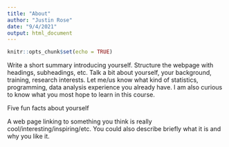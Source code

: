 ```yaml
---
title: "About"
author: "Justin Rose"
date: "9/4/2021"
output: html_document
---
```


```r
knitr::opts_chunk$set(echo = TRUE)
```

Write a short summary introducing yourself. Structure the webpage with headings, subheadings, etc. Talk a bit about yourself, your background, training, research interests. Let me/us know what kind of statistics, programming, data analysis experience you already have. I am also curious to know what you most hope to learn in this course.

Five fun facts about yourself

A web page linking to something you think is really cool/interesting/inspiring/etc. You could also describe briefly what it is and why you like it.


